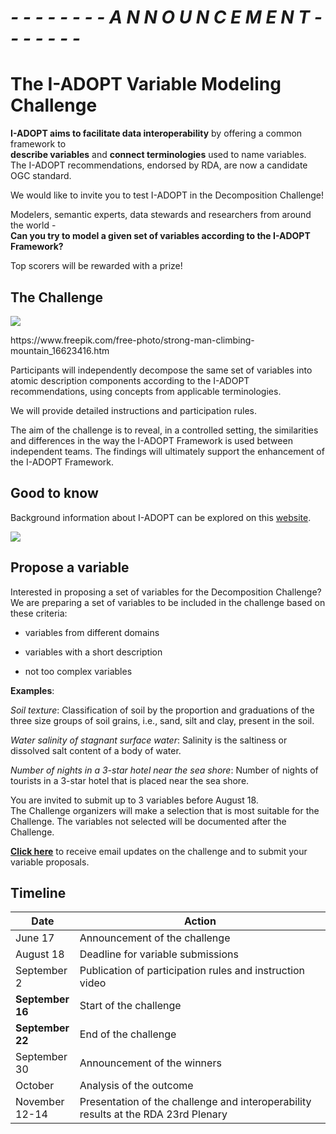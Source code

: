 # *- - - - - - - -  A N N O U N C E M E N T - - - - - - -* 

# The I-ADOPT Variable Modeling Challenge

**I-ADOPT aims to facilitate data interoperability** by offering a common framework to\
**describe variables** and **connect terminologies** used to name variables.\
The I-ADOPT recommendations, endorsed by RDA, are now a candidate OGC standard.

We would like to invite you to test I-ADOPT in the Decomposition Challenge!

Modelers, semantic experts, data stewards and researchers from around the world -\
**Can you try to model a given set of variables according to the I-ADOPT Framework?**

Top scorers will be rewarded with a prize!

## The Challenge

:::: {layout="[ 40, 60 ]"}

::: {#first-column}

![](img/challenge.jpg) 
:::

::: {#second-column}
https://www.freepik.com/free-photo/strong-man-climbing-mountain_16623416.htm


Participants will independently decompose the same set of variables into atomic description components according to the I-ADOPT recommendations, using concepts from applicable terminologies.




We will provide detailed instructions and participation rules.




The aim of the challenge is to reveal, in a controlled setting, the similarities and differences in the way the I-ADOPT Framework is used between independent teams. The findings will ultimately support the enhancement of the I-ADOPT Framework.

:::

::::

## Good to know

Background information about I-ADOPT can be explored on this [website](https://i-adopt.github.io/).

![](img/decomposition.jpg){fig-align="left"}

## Propose a variable

Interested in proposing a set of variables for the Decomposition Challenge? We are preparing a set of variables to be included in the challenge based on these criteria:

-   variables from different domains 

-   variables with a short description

-   not too complex variables

**Examples**: 

*Soil texture*: Classification of soil by the proportion and graduations of the three size groups of soil grains, i.e., sand, silt and clay, present in the soil.

*Water salinity of stagnant surface water*: Salinity is the saltiness or dissolved salt content of a body of water.

*Number of nights in a 3-star hotel near the sea shore*: Number of nights of tourists in a 3-star hotel that is placed near the sea shore.


You are invited to submit up to 3 variables before August 18.\
The Challenge organizers will make a selection that is most suitable for the Challenge. The variables not selected will be documented after the Challenge.

[**Click here**](https://forms.gle/ftREWLxjHjifMKho8) to receive email updates on the challenge and to submit your variable proposals.

## Timeline

| Date           | Action                                                                             |
|-------------------|------------------------------------------------------------------------|
| June 17        | Announcement of the challenge                                                      |
| August 18      | Deadline for variable submissions                                                  |
| September 2    | Publication of participation rules and instruction video                           |
| **September 16**   | Start of the challenge                                                             |
|**September 22**   | End of the challenge                                                               |
| September 30   | Announcement of the winners                                                        |
| October        | Analysis of the outcome                                                            |
| November 12-14 | Presentation of the challenge and interoperability results at the RDA 23rd Plenary |
